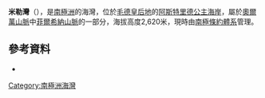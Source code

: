 {{coord|72|11|S|8|8|E|display=title}}

'''米勒灣'''（{{lang-en|Müller Crest}}），是[[南極洲|南極洲]]的海灣，位於[[毛德皇后地|毛德皇后地]]的[[阿斯特里德公主海岸|阿斯特里德公主海岸]]，屬於[[奧爾萬山脈|奧爾萬山脈]]中[[菲爾希納山脈|菲爾希納山脈]]的一部分，海拔高度2,620米，現時由[[南極條約體系|南極條約體系]]管理。

==參考資料==
*{{usgs-gazetteer}}

{{Antarctica-geo-stub}}
[[Category:南極洲海灣|Category:南極洲海灣]]